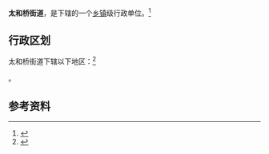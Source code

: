 {{中国乡级行政区|14/11/82/002/000}}

'''太和桥街道'''，是{{PRC admin/fullname|14/11/82/002/000|3}}下辖的一个[[乡镇|乡镇]]级行政单位。<ref>{{PRC admin/ref sgc|{{PRC admin/parent|14/11/82/002/000}}}}</ref>

== 行政区划 ==

太和桥街道下辖以下地区：<ref>{{PRC admin/ref sgc|14/11/82/002/000}}</ref>

{{PRC admin/children|14/11/82/002/000}}。

== 参考资料 ==

{{reflist}}

{{行政区划小作品}}
{{PRC admin/navcat|14/11/82/002/000}}